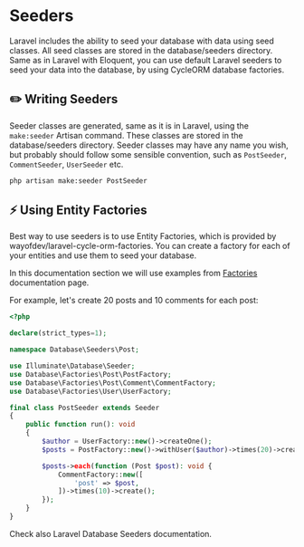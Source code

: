 
# Seeders

Laravel includes the ability to seed your database with data using seed classes. All seed classes are stored in the database/seeders directory.
Same as in Laravel with Eloquent, you can use default Laravel seeders to seed your data into the database, by using CycleORM database factories.

## ✏️ Writing Seeders

Seeder classes are generated, same as it is in Laravel, using the `make:seeder` Artisan command. These classes are stored in the database/seeders directory. Seeder classes may have any name you wish, but probably should follow some sensible convention, such as `PostSeeder`, `CommentSeeder`, `UserSeeder` etc.

```bash
php artisan make:seeder PostSeeder
```

## ⚡️ Using Entity Factories

Best way to use seeders is to use Entity Factories, which is provided by <ExternalLink href="https://github.com/wayofdev/laravel-cycle-orm-factories">wayofdev/laravel-cycle-orm-factories</ExternalLink>. You can create a factory for each of your entities and use them to seed your database.

In this documentation section we will use examples from [Factories](/services/factories) documentation page.

For example, let's create 20 posts and 10 comments for each post:

```php
<?php

declare(strict_types=1);

namespace Database\Seeders\Post;

use Illuminate\Database\Seeder;
use Database\Factories\Post\PostFactory;
use Database\Factories\Post\Comment\CommentFactory;
use Database\Factories\User\UserFactory;

final class PostSeeder extends Seeder
{
    public function run(): void
    {
        $author = UserFactory::new()->createOne();
        $posts = PostFactory::new()->withUser($author)->times(20)->create();

        $posts->each(function (Post $post): void {
            CommentFactory::new([
                'post' => $post,
            ])->times(10)->create();
        });
    }
}
```

<Callout>
    Check also <ExternalLink href="https://laravel.com/docs/10.x/seeding">Laravel Database Seeders</ExternalLink> documentation.
</Callout>
